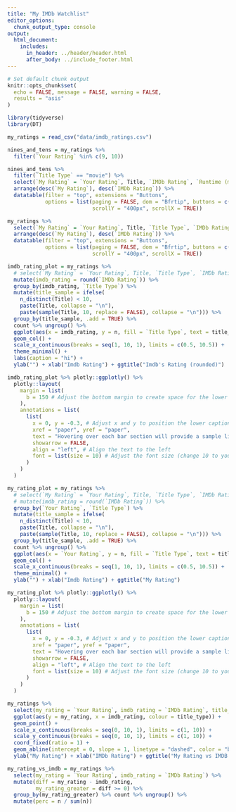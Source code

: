 ```yaml
---
title: "My IMDb Watchlist"
editor_options: 
  chunk_output_type: console
output:
  html_document:
    includes:
      in_header: ../header/header.html
      after_body: ../include_footer.html
---
```



```r
# Set default chunk output
knitr::opts_chunk$set(
  echo = FALSE, message = FALSE, warning = FALSE,
  results = "asis"
)
```

```r
library(tidyverse)
library(DT)
```


```r
my_ratings = read_csv("data/imdb_ratings.csv")
```

```r
nines_and_tens = my_ratings %>%
  filter(`Your Rating` %in% c(9, 10))

nines_and_tens %>%
  filter(`Title Type` == "movie") %>%
  select(`My Rating` = `Your Rating`, Title, `IMDb Rating`, `Runtime (mins)`, Year, Genres, `Release Date`, Directors) %>%
  arrange(desc(`My Rating`), desc(`IMDb Rating`)) %>%
  datatable(filter = "top", extensions = "Buttons",
            options = list(paging = FALSE, dom = "Bfrtip", buttons = c("copy", "csv", "excel"),
                           scrollY = "400px", scrollX = TRUE))
```

```r
my_ratings %>%
  select(`My Rating` = `Your Rating`, Title, `Title Type`, `IMDb Rating`, `Runtime (mins)`, Year, Genres, `Release Date`, Directors) %>%
  arrange(desc(`My Rating`), desc(`IMDb Rating`)) %>%
  datatable(filter = "top", extensions = "Buttons",
            options = list(paging = FALSE, dom = "Bfrtip", buttons = c("copy", "csv", "excel"),
                           scrollY = "400px", scrollX = TRUE))
```



```r
imdb_rating_plot = my_ratings %>%
  # select(`My Rating` = `Your Rating`, Title, `Title Type`, `IMDb Rating`, `Runtime (mins)`, Year, Genres, `Release Date`, Directors) %>%
  mutate(imdb_rating = round(`IMDb Rating`)) %>%
  group_by(imdb_rating, `Title Type`) %>%
  mutate(title_sample = ifelse(
    n_distinct(Title) < 10,
    paste(Title, collapse = "\n"),
    paste(sample(Title, 10, replace = FALSE), collapse = "\n"))) %>%
  group_by(title_sample, .add = TRUE) %>%
  count %>% ungroup() %>%
  ggplot(aes(x = imdb_rating, y = n, fill = `Title Type`, text = title_sample)) +
  geom_col() +
  scale_x_continuous(breaks = seq(1, 10, 1), limits = c(0.5, 10.5)) +
  theme_minimal() +
  labs(caption = "hi") +
  ylab("") + xlab("Imdb Rating") + ggtitle("Imdb's Rating (rounded)")

imdb_rating_plot %>% plotly::ggplotly() %>%
  plotly::layout(
    margin = list(
      b = 150 # Adjust the bottom margin to create space for the lower caption
    ),
    annotations = list(
      list(
        x = 0, y = -0.3, # Adjust x and y to position the lower caption
        xref = "paper", yref = "paper",
        text = "Hovering over each bar section will provide a sample list of ratings (10 max)",
        showarrow = FALSE,
        align = "left", # Align the text to the left
        font = list(size = 10) # Adjust the font size (change 10 to your desired size)
      )
    )
  )

my_rating_plot = my_ratings %>%
  # select(`My Rating` = `Your Rating`, Title, `Title Type`, `IMDb Rating`, `Runtime (mins)`, Year, Genres, `Release Date`, Directors) %>%
  # mutate(imdb_rating = round(`IMDb Rating`)) %>%
  group_by(`Your Rating`, `Title Type`) %>%
  mutate(title_sample = ifelse(
    n_distinct(Title) < 10,
    paste(Title, collapse = "\n"),
    paste(sample(Title, 10, replace = FALSE), collapse = "\n"))) %>%
  group_by(title_sample, .add = TRUE) %>%
  count %>% ungroup() %>%
  ggplot(aes(x = `Your Rating`, y = n, fill = `Title Type`, text = title_sample)) +
  geom_col() +
  scale_x_continuous(breaks = seq(1, 10, 1), limits = c(0.5, 10.5)) +
  theme_minimal() +
  ylab("") + xlab("Imdb Rating") + ggtitle("My Rating")

my_rating_plot %>% plotly::ggplotly() %>%
  plotly::layout(
    margin = list(
      b = 150 # Adjust the bottom margin to create space for the lower caption
    ),
    annotations = list(
      list(
        x = 0, y = -0.3, # Adjust x and y to position the lower caption
        xref = "paper", yref = "paper",
        text = "Hovering over each bar section will provide a sample list of ratings (10 max)",
        showarrow = FALSE,
        align = "left", # Align the text to the left
        font = list(size = 10) # Adjust the font size (change 10 to your desired size)
      )
    )
  )

my_ratings %>%
  select(my_rating = `Your Rating`, imdb_rating = `IMDb Rating`, title_type = `Title Type`) %>%
  ggplot(aes(y = my_rating, x = imdb_rating, colour = title_type)) +
  geom_point() +
  scale_x_continuous(breaks = seq(0, 10, 1), limits = c(1, 10)) +
  scale_y_continuous(breaks = seq(0, 10, 1), limits = c(1, 10)) +
  coord_fixed(ratio = 1) +
  geom_abline(intercept = 0, slope = 1, linetype = "dashed", color = "black") +
  ylab("My Rating") + xlab("IMDb Rating") + ggtitle("My Rating vs IMDB's Rating")

my_rating_vs_imdb = my_ratings %>%
  select(my_rating = `Your Rating`, imdb_rating = `IMDb Rating`) %>%
  mutate(diff = my_rating - imdb_rating,
         my_rating_greater = diff >= 0) %>%
  group_by(my_rating_greater) %>% count %>% ungroup() %>%
  mutate(perc = n / sum(n))

```

